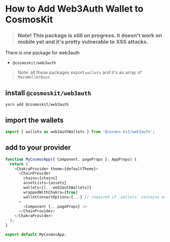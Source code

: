 # How to Add Web3Auth Wallet to CosmosKit

> ### Note! This package is still on progress. it doesn't work on mobile yet and it's pretty vulnerable to XSS attacks.

There is one package for web3auth

- `@cosmoskit/web3auth`

> Note: all these packages export `wallets` and it's an array of `MainWalletBase`

## install `@cosmoskit/web3auth`

```
yarn add @cosmoskit/web3auth
```

## import the wallets

```js
import { wallets as web3authWallets } from '@cosmos-kit/web3auth';
```

## add to your provider

```js
function MyCosmosApp({ Component, pageProps }: AppProps) {
  return (
    <ChakraProvider theme={defaultTheme}>
      <ChainProvider
        chains={chains}
        assetLists={assets}
        wallets={[...web3authWallets]}
        wrappedWithChakra={true}
        walletConnectOptions={...} // required if `wallets` contains mobile wallets
      >
        <Component {...pageProps} />
      </ChainProvider>
    </ChakraProvider>
  );
}

export default MyCosmosApp;
```